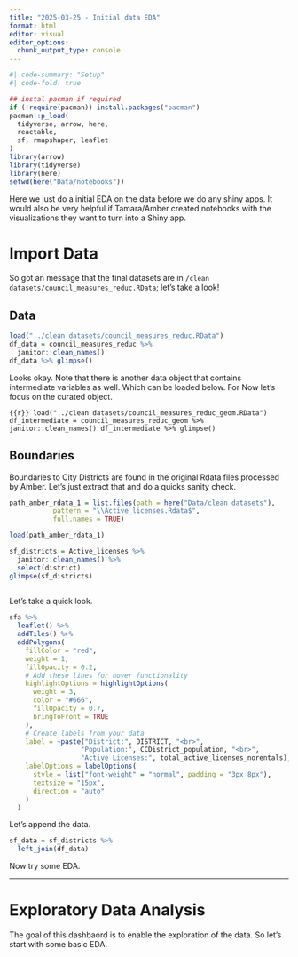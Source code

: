 ```yaml
---
title: "2025-03-25 - Initial data EDA"
format: html
editor: visual
editor_options: 
  chunk_output_type: console
---
```


```r
#| code-summary: "Setup"
#| code-fold: true

## instal pacman if required
if (!require(pacman)) install.packages("pacman")
pacman::p_load(
  tidyverse, arrow, here,
  reactable,
  sf, rmapshaper, leaflet
)
library(arrow)
library(tidyverse)
library(here)
setwd(here("Data/notebooks"))

```

Here we just do a initial EDA on the data before we do any shiny apps. It would also be very helpful if Tamara/Amber created notebooks with the visualizations they want to turn into a Shiny app. 


# Import Data

So got an message that the final datasets are in `/clean datasets/council_measures_reduc.RData`; let's take a look!

## Data

```r
load("../clean datasets/council_measures_reduc.RData")
df_data = council_measures_reduc %>% 
  janitor::clean_names()
df_data %>% glimpse()
```

Looks okay. Note that there is another data object that contains intermediate variables as well. Which can be loaded below.  For Now let's focus on the curated object.

```{{r}}
load("../clean datasets/council_measures_reduc_geom.RData")
df_intermediate = council_measures_reduc_geom %>% 
  janitor::clean_names()
df_intermediate %>% glimpse()
```

## Boundaries

Boundaries to City Districts are found in the original Rdata files processed by Amber. Let's just extract that and do a quicks sanity check. 

```r
path_amber_rdata_1 = list.files(path = here("Data/clean datasets"), 
           pattern = "\\Active_licenses.Rdata$", 
           full.names = TRUE)

load(path_amber_rdata_1)

sf_districts = Active_licenses %>% 
  janitor::clean_names() %>% 
  select(district)
glimpse(sf_districts)
  
```

Let's take a quick look.

```r
sfa %>% 
  leaflet() %>%
  addTiles() %>%
  addPolygons(
    fillColor = "red", 
    weight = 1, 
    fillOpacity = 0.2,
    # Add these lines for hover functionality
    highlightOptions = highlightOptions(
      weight = 3,
      color = "#666",
      fillOpacity = 0.7,
      bringToFront = TRUE
    ),
    # Create labels from your data
    label = ~paste("District:", DISTRICT, "<br>",
                  "Population:", CCDistrict_population, "<br>",
                  "Active Licenses:", total_active_licenses_norentals),
    labelOptions = labelOptions(
      style = list("font-weight" = "normal", padding = "3px 8px"),
      textsize = "15px",
      direction = "auto"
    )
  )
```

Let's append the data.

```r
sf_data = sf_districts %>% 
  left_join(df_data)
```

Now try some EDA.

--- 

# Exploratory Data Analysis

The goal of this dashbaord is to enable the exploration of the data. So let's start with some basic EDA.


```r

```